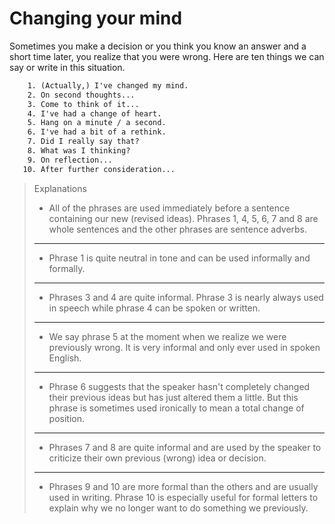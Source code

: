 # Changing your mind

Sometimes you make a decision or you think you know an answer and a short time later, you realize that you were wrong. Here are ten things we can say or write in this situation.

```txt
    1. (Actually,) I've changed my mind.
    2. On second thoughts...
    3. Come to think of it...
    4. I've had a change of heart.
    5. Hang on a minute / a second.
    6. I've had a bit of a rethink.
    7. Did I really say that?
    8. What was I thinking?
    9. On reflection...
   10. After further consideration...
```

> Explanations
>
> - All of the phrases are used immediately before a sentence containing our new (revised ideas). Phrases 1, 4, 5, 6, 7 and 8 are whole sentences and the other phrases are sentence adverbs.
>
> ---
>
> - Phrase 1 is quite neutral in tone and can be used informally and formally.
>
> ---
>
> - Phrases 3 and 4 are quite informal. Phrase 3 is nearly always used in speech while phrase 4 can be spoken or written.
>
> ---
>
> - We say phrase 5 at the moment when we realize we were previously wrong. It is very informal and only ever used in spoken English.
>
> ---
>
> - Phrase 6 suggests that the speaker hasn't completely changed their previous ideas but has just altered them a little. But this phrase is sometimes used ironically to mean a total change of position.
>
> ---
>
> - Phrases 7 and 8 are quite informal and are used by the speaker to criticize their own previous (wrong) idea or decision.
>
> ---
>
> - Phrases 9 and 10 are more formal than the others and are usually used in writing. Phrase 10 is especially useful for formal letters to explain why we no longer want to do something we previously.
